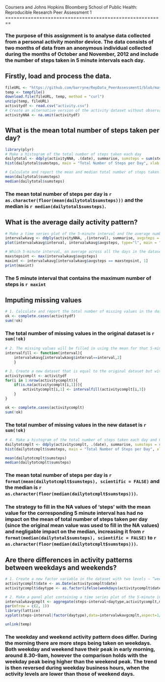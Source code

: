 Coursera and Johns Hopkins Bloomberg School of Public Health:
Reproducible Research
Peer Assessment 1
========================================================

### The purpose of this assignment is to analyse data collected from a personal activity monitor device. The data consists of two months of data from an anonymous individual collected during the months of October and November, 2012 and include the number of steps taken in 5 minute intervals each day.

## Firstly, load and process the data.

```r
fileURL <- "https://github.com/barryne/RepData_PeerAssessment1/blob/master/activity.zip?raw=true"
temp <- tempfile()
download.file(fileURL, temp, method = "curl")
unzip(temp, fileURL)
activitydf <- read.csv("activity.csv")
# Create an alternative version of the activity dataset without observations that include missing values
activityNNA <- na.omit(activitydf)
```

## What is the mean total number of steps taken per day?
```r
library(plyr)
# Make a histogram of the total number of steps taken each day
dailytotal <- ddply(activityNNA, .(date), summarise, sumsteps = sum(steps))
hist(dailytotal$sumsteps, main = "Total Number of Steps per Day", xlab = "steps per day")

# Calculate and report the mean and median total number of steps taken per day
mean(dailytotal$sumsteps)
median(dailytotal$sumsteps)
```
### The mean total number of steps per day is `r as.character(floor(mean(dailytotal$sumsteps)))` and the median is `r median(dailytotal$sumsteps)`. 

## What is the average daily activity pattern?

```r
# Make a time series plot of the 5-minute interval and the average number of steps taken, averaged across all days
intervalwkavg <- ddply(activityNNA, .(interval), summarise, avgsteps = mean(steps))
plot(intervalwkavg$interval, intervalwkavg$avgsteps, type="l", main = "Average number of steps taken by interval", xlab="5-minute interval", ylab="average steps")

# Which 5-minute interval, on average across all the days in the dataset, contains the maximum number of steps?
maxstepsint <- max(intervalwkavg$avgsteps)
maxint <- intervalwkavg[intervalwkavg$avgsteps == maxstepsint, 1]
print(maxint)

```

### The 5 minute interval that contains the maximum number of steps is `r maxint`


## Imputing missing values

```r
# 1. Calculate and report the total number of missing values in the dataset (i.e. the total number of rows with NAs)
ok <- complete.cases(activitydf)
sum(!ok)
```
### The total number of missing values in the original dataset is `r sum(!ok)`

```r
# 2. The missing values will be filled in using the mean for that 5-minute interval
intervalfill <- function(interval){
    intervalwkavg[intervalwkavg$interval==interval,2]
    }

# 3. Create a new dataset that is equal to the original dataset but with the missing data filled in.
activitycomplt <- activitydf
for(i in 1:nrow(activitycomplt)){
    if(is.na(activitycomplt[i,1])){
        activitycomplt[i,1] <- intervalfill(activitycomplt[i,3])
    }
} 

ok <- complete.cases(activitycomplt)
sum(!ok)
```
### The total number of missing values in the new dataset is `r sum(!ok)`

``` r

# 4. Make a histogram of the total number of steps taken each day and Calculate and report the mean and median total number of steps taken per day. 
dailytotcmplt <- ddply(activitycomplt, .(date), summarise, sumsteps = sum(steps))
hist(dailytotcmplt$sumsteps, main = "Total Number of Steps per Day", xlab = "steps per day")

mean(dailytotcmplt$sumsteps)
median(dailytotcmplt$sumsteps)
```
### The mean total number of steps per day is `r format(mean(dailytotcmplt$sumsteps), scientific = FALSE)` and the median is `r as.character(floor(median(dailytotcmplt$sumsteps)))`. 
### The strategy to fill in the NA values of 'steps' with the mean value for the corresponding 5 minute interval has had no impact on the mean of total number of steps taken per day (since the original mean value was used to fill in the NA values) and negligable impact on the median, increasing it from `r format(median(dailytotal$sumsteps), scientific = FALSE)` to `r as.character(floor(median(dailytotcmplt$sumsteps)))`. 


## Are there differences in activity patterns between weekdays and weekends?

```r
# 1. Create a new factor variable in the dataset with two levels – “weekday” and “weekend” 
activitycomplt$date <- as.Date(activitycomplt$date)
activitycomplt$daytype <- as.factor(ifelse(weekdays(activitycomplt$date)%in% c("Saturday", "Sunday"), "Weekend", "Weekday"))

# 2. Make a panel plot containing a time series plot of the 5-minute interval and the average number of steps taken, averaged across all weekday days or weekend days. 
intervalwkavgcmplt <- aggregate(steps~interval+daytype,activitycomplt,mean)
par(mfrow = c(2, 1))
library(lattice)
xyplot(steps~interval|factor(daytype),data=intervalwkavgcmplt,aspect=1/2,type="l", main = "Average number of steps taken by interval by Weekend or Weekday", xlab="5-minute interval", ylab="average steps")

```
```r
unlink(temp)
```
### The weekday and weekend activity pattern does differ. During the morning there are  more steps being taken on weekdays. Both weekday and weekend have their peak in early morning, around 8.30-9am, however the comparison holds with the weekday peak being higher than the weekend peak. The trend is then reversed during weekday business hours, when the activity levels are lower than those of weekend days.
